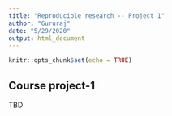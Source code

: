 ```yaml
---
title: "Reproducible research -- Project 1"
author: "Gururaj"
date: "5/29/2020"
output: html_document
---
```


```r
knitr::opts_chunk$set(echo = TRUE)
```

## Course project-1  

TBD